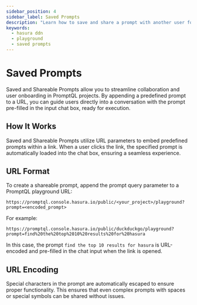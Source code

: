 ```yaml
---
sidebar_position: 4
sidebar_label: Saved Prompts
description: "Learn how to save and share a prompt with another user for easy interaction and execution."
keywords:
  - hasura ddn
  - playground
  - saved prompts
---
```


# Saved Prompts

Saved and Shareable Prompts allow you to streamline collaboration and user onboarding in PromptQL projects. By appending
a predefined prompt to a URL, you can guide users directly into a conversation with the prompt pre-filled in the input
chat box, ready for execution.

## How It Works

Saved and Shareable Prompts utilize URL parameters to embed predefined prompts within a link. When a user clicks the
link, the specified prompt is automatically loaded into the chat box, ensuring a seamless experience.

## URL Format

To create a shareable prompt, append the prompt query parameter to a PromptQL playground URL:

```code
https://promptql.console.hasura.io/public/<your_project>/playground?prompt=<encoded_prompt>
```

For example:

```code
https://promptql.console.hasura.io/public/duckduckgo/playground?prompt=find%20the%20top%2010%20results%20for%20hasura
```

In this case, the prompt `find the top 10 results for hasura` is URL-encoded and pre-filled in the chat input when the
link is opened.

## URL Encoding

Special characters in the prompt are automatically escaped to ensure proper functionality. This ensures that even
complex prompts with spaces or special symbols can be shared without issues.
